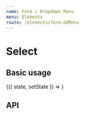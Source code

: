 ```yaml
---
name: Form / Dropdown Menu
menu: Elements
route: /elements/form-ddMenu
---
```



# Select

## Basic usage

<Playground>
  <State
    initial={{
      title: 'Test Title',
      align: 'left',
      list: [
        {
          title: 'Edit',
          icon: {
            name: 'edit',
          },
        },
        {
          title: 'Retry',
          icon: {
            name: 'reset',
          },
        },
      ],
    }}
  >
    {({ state, setState }) => <DropdownMenu {...state} />}
  </State>
</Playground>

## API

<Props of={DropdownMenu} />
